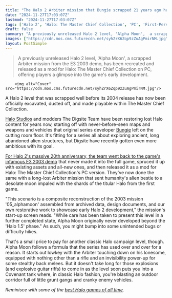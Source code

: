 ```yaml
---
title: "The Halo 2 Arbiter mission that Bungie scrapped 21 years ago has been officially restored as a playable Master Chief Collection mod"
date: "2024-11-27T17:03:07Z"
lastmod: "2024-11-27T17:03:07Z"
tags: ['Halo 2', 'Halo: The Master Chief Collection', 'PC', 'First-Person Shooter', 'FPS', 'Mod', 'Bungie', '343 Industries']
draft: false
summary: "A previously unreleased Halo 2 level, 'Alpha Moon',  a scrapped Arbiter mission from the E3 2003 demo, has been recreated and released as a mod for Halo: The Master Chief Collection on PC, offering players a glimpse into the game's early development."
images: ["https://cdn.mos.cms.futurecdn.net/syhZrX6Zqp9zZuAgPmirNM.jpg"]
layout: PostSimple
---
```

> A previously unreleased Halo 2 level, 'Alpha Moon',  a scrapped Arbiter mission from the E3 2003 demo, has been recreated and released as a mod for Halo: The Master Chief Collection on PC, offering players a glimpse into the game's early development.


        <img alt="Cover" src="https://cdn.mos.cms.futurecdn.net/syhZrX6Zqp9zZuAgPmirNM.jpg"/>
        
A Halo 2 level that was scrapped well before its 2004 release has now been officially excavated, dusted off, and made playable within The Master Chief Collection. 

[Halo Studios](https://www.gamesradar.com/games/halo/newly-rebranded-halo-studios-kicks-off-the-iconic-fps-series-next-era-with-multiple-games-in-development-chapter-1-bungie-chapter-2-343-industries/) and modders The Digsite Team have been restoring lost Halo content for years now, starting off with never-before-seen maps and weapons and vehicles that original series developer [Bungie](https://www.gamesradar.com/tag/bungie/) left on the cutting room floor. It's fitting for a series all about exploring ancient, long abandoned alien structures, but Digsite have recently gotten even more ambitious with its goal.

[For Halo 2's massive 20th anniversary, the team went back to the game's infamous E3 2003 demo](https://www.gamesradar.com/games/halo/for-its-20th-anniversary-halo-2s-infamous-e3-2003-demo-that-never-made-it-into-the-final-game-is-coming-to-halo-mcc/) that never made it into the full game, spruced it up with existing assets and all-new ones, and then released it as a mod for Halo: The Master Chief Collection's PC version. They've now done the same with a long-lost Arbiter mission that sent humanity's alien bestie to a desolate moon impaled with the shards of the titular Halo from the first game.

"This scenario is a composite reconstruction of the 2003 mission '05_alphamoon' assembled from archived data, design documents, and our own restorative work to showcase early Halo 2 development," the mission's start-up screen reads. "While care has been taken to present this level in a further completed state, Alpha Moon originally never developed beyond the 'Halo 1.5' phase." As such, you might bump into some unintended bugs or difficulty hikes.

That's a small price to pay for another classic Halo campaign level, though. Alpha Moon follows a formula that the series has used over and over for a reason. It starts out lowkey with the Arbiter touching down on his lonesome, equipped with nothing other than a rifle and an invisibility power-up for some stealthy back melees. But it doesn't take long for those explosions (and explosive guitar riffs) to come in as the level soon puts you into a Covenant tank where, in classic Halo fashion, you're blasting an outdoor corridor full of little grunt gangs and cranky enemy vehicles.

*Reminisce with some of the *[<em>best Halo games of all time</em>](https://www.gamesradar.com/best-halo-games/)*.* 
        